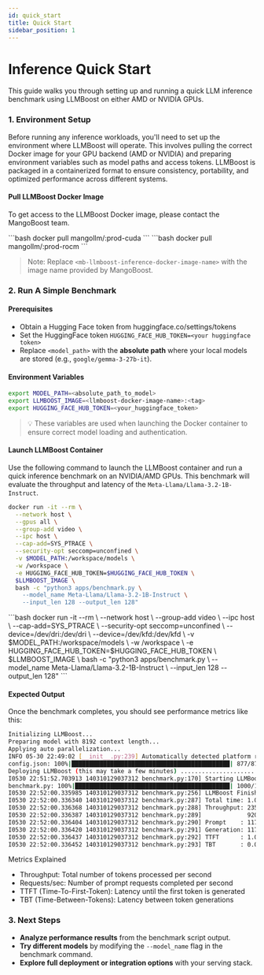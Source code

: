 ```yaml
---
id: quick_start
title: Quick Start
sidebar_position: 1
---
```



# Inference Quick Start

This guide walks you through setting up and running a quick LLM inference benchmark using LLMBoost on either AMD or NVIDIA GPUs.

### 1. Environment Setup

Before running any inference workloads, you'll need to set up the environment where LLMBoost will operate. This involves pulling the correct Docker image for your GPU backend (AMD or NVIDIA) and preparing environment variables such as model paths and access tokens. LLMBoost is packaged in a containerized format to ensure consistency, portability, and optimized performance across different systems.


#### Pull LLMBoost Docker Image

To get access to the LLMBoost Docker image, please contact the MangoBoost team.

<Tabs>
<TabItem value="nvidia" label="On NVIDIA" default>
```bash
docker pull mangollm/<mb-llmboost-inference-docker-image-name>:prod-cuda
```
</TabItem>

<TabItem value="amd" label="On AMD">
```bash
docker pull mangollm/<mb-llmboost-inference-docker-image-name>:prod-rocm
```
</TabItem> 

</Tabs>

> Note: Replace `<mb-llmboost-inference-docker-image-name>` with the image name provided by MangoBoost.


### 2. Run A Simple Benchmark

#### Prerequisites

- Obtain a Hugging Face token from huggingface.co/settings/tokens
- Set the HuggingFace token `HUGGING_FACE_HUB_TOKEN=<your huggingface token>`
- Replace `<model_path>` with the **absolute path** where your local models are stored (e.g., `google/gemma-3-27b-it`).

#### Environment Variables

```bash
export MODEL_PATH=<absolute_path_to_model>
export LLMBOOST_IMAGE=<llmboost-docker-image-name>:<tag>
export HUGGING_FACE_HUB_TOKEN=<your_huggingface_token>
```
> 💡 These variables are used when launching the Docker container to ensure correct model loading and authentication.

#### Launch LLMBoost Container

Use the following command to launch the LLMBoost container and run a quick inference benchmark on an NVIDIA/AMD GPUs. This benchmark will evaluate the throughput and latency of the `Meta-Llama/Llama-3.2-1B-Instruct`.

<Tabs>
  <TabItem value="nvidia" label="On NVIDIA" default>

```bash
docker run -it --rm \
  --network host \
  --gpus all \
  --group-add video \
  --ipc host \
  --cap-add=SYS_PTRACE \
  --security-opt seccomp=unconfined \
  -v $MODEL_PATH:/workspace/models \
  -w /workspace \
  -e HUGGING_FACE_HUB_TOKEN=$HUGGING_FACE_HUB_TOKEN \
  $LLMBOOST_IMAGE \
  bash -c "python3 apps/benchmark.py \
    --model_name Meta-Llama/Llama-3.2-1B-Instruct \
    --input_len 128 --output_len 128"
```
</TabItem>

<TabItem value="amd" label="On AMD">
```bash
docker run -it --rm \
  --network host \
  --group-add video \
  --ipc host \
  --cap-add=SYS_PTRACE \
  --security-opt seccomp=unconfined \
  --device=/dev/dri:/dev/dri \
  --device=/dev/kfd:/dev/kfd \
  -v $MODEL_PATH:/workspace/models \
  -w /workspace \
  -e HUGGING_FACE_HUB_TOKEN=$HUGGING_FACE_HUB_TOKEN \
  $LLMBOOST_IMAGE \
  bash -c "python3 apps/benchmark.py \
    --model_name Meta-Llama/Llama-3.2-1B-Instruct \
    --input_len 128 --output_len 128"
```
</TabItem> 
</Tabs>

#### Expected Output
Once the benchmark completes, you should see performance metrics like this:

```bash
Initializing LLMBoost...
Preparing model with 8192 context length...
Applying auto parallelization...
INFO 05-30 22:49:02 [__init__.py:239] Automatically detected platform rocm.
config.json: 100%|█████████████████████████████████████████████| 877/877 [00:00<00:00, 12.0MB/s]
Deploying LLMBoost (this may take a few minutes) .............................................|
I0530 22:51:52.703913 140310129037312 benchmark.py:170] Starting LLMBoost with 1000 inputs
benchmark.py: 100%|████████████████████████████████████████████| 1000/1000 [00:07<00:00, 131.04req/s]
I0530 22:52:00.335985 140310129037312 benchmark.py:256] LLMBoost Finished
I0530 22:52:00.336340 140310129037312 benchmark.py:287] Total time: 1.0858112429850735 seconds
I0530 22:52:00.336368 140310129037312 benchmark.py:288] Throughput: 235768.42 tokens/s
I0530 22:52:00.336387 140310129037312 benchmark.py:289]             920.97 reqs/s
I0530 22:52:00.336404 140310129037312 benchmark.py:290] Prompt    : 117884.21 tokens/s
I0530 22:52:00.336420 140310129037312 benchmark.py:291] Generation: 117884.21 tokens/s
I0530 22:52:00.336437 140310129037312 benchmark.py:292] TTFT      : 1.0453 seconds
I0530 22:52:00.336452 140310129037312 benchmark.py:293] TBT       : 0.0000 seconds
```

Metrics Explained

- Throughput: Total number of tokens processed per second
- Requests/sec: Number of prompt requests completed per second
- TTFT (Time-To-First-Token): Latency until the first token is generated
- TBT (Time-Between-Tokens): Latency between token generations


### 3. Next Steps

- **Analyze performance results** from the benchmark script output.
- **Try different models** by modifying the `--model_name` flag in the benchmark command.
- **Explore full deployment or integration options** with your serving stack.
